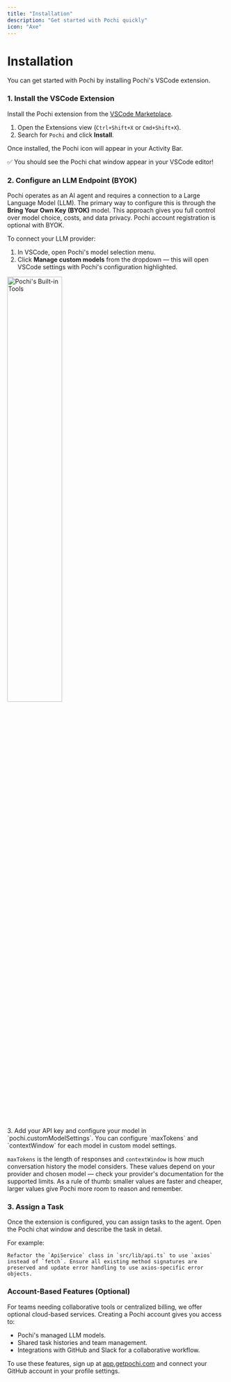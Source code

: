 ```yaml
---
title: "Installation"
description: "Get started with Pochi quickly"
icon: "Axe"
---
```


# **Installation**

You can get started with Pochi by installing Pochi's VSCode extension.

### **1. Install the VSCode Extension**

Install the Pochi extension from the [VSCode Marketplace](https://marketplace.visualstudio.com/items?itemName=TabbyML.pochi).

1. Open the Extensions view (`Ctrl+Shift+X` or `Cmd+Shift+X`).
2. Search for `Pochi` and click **Install**.

Once installed, the Pochi icon will appear in your Activity Bar.

<Callout title="Getting Started">
 ✅ You should see the Pochi chat window appear in your VSCode editor!
</Callout>

### **2. Configure an LLM Endpoint (BYOK)**

Pochi operates as an AI agent and requires a connection to a Large Language Model (LLM). The primary way to configure this is through the **Bring Your Own Key (BYOK)** model. This approach gives you full control over model choice, costs, and data privacy. Pochi account registration is optional with BYOK.

To connect your LLM provider:

1. In VSCode, open Pochi's model selection menu.
2. Click **Manage custom models** from the dropdown — this will open VSCode settings with Pochi's configuration highlighted.
<div style={{ display: 'flex' }}>
  <img style={{ margin: '0px 25px' }} src="/images/introduction/manage-custom-model.png" alt="Pochi's Built-in Tools" width="50%" />
</div>
3. Add your API key and configure your model in `pochi.customModelSettings`.

<Callout title="Max tokens & Context window">
  You can configure `maxTokens` and `contextWindow` for each model in custom model settings.

  `maxTokens` is the length of responses and `contextWindow` is how much conversation history the model considers. These values depend on your provider and chosen model — check your provider's documentation for the supported limits. As a rule of thumb: smaller values are faster and cheaper, larger values give Pochi more room to reason and remember.
</Callout>

### **3. Assign a Task**

Once the extension is configured, you can assign tasks to the agent. Open the Pochi chat window and describe the task in detail.

For example:
```
Refactor the `ApiService` class in `src/lib/api.ts` to use `axios` instead of `fetch`. Ensure all existing method signatures are preserved and update error handling to use axios-specific error objects.
```

### **Account-Based Features (Optional)**

For teams needing collaborative tools or centralized billing, we offer optional cloud-based services. Creating a Pochi account gives you access to:

- Pochi's managed LLM models.
- Shared task histories and team management.
- Integrations with GitHub and Slack for a collaborative workflow.

To use these features, sign up at [app.getpochi.com](http://app.getpochi.com) and connect your GitHub account in your profile settings.
